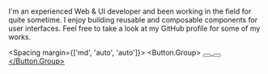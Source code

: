 
<div className="main-section">
  <h1>
    <Typography variant="title" text="web & ui" component="b" />
    <Typography variant="title" text="developer" component="span" />
  </h1>
</div>
<Spacing margin={['md', 'auto', 'auto']}>
  <Typography variant="body" className="main-section-paragraph">
    I'm an experienced Web & UI developer and been working in the field for quite sometime. I enjoy building
    reusable and composable components for user interfaces. Feel free to take a look at my GitHub profile for
    some of my works.
  </Typography>
</Spacing>

<Spacing margin={['md', 'auto', 'auto']}>
  <Button.Group>
    <Button variant="invert-outline" text="Fork this project on GitHub">
      <a href="https://github.com/aminpaks/portfolio-reactjs" />
    </Button>
    <Button text="GitHub profile">
      <a href="https://github.com/aminpaks" />
    </Button>
  </Button.Group>
</Spacing>
